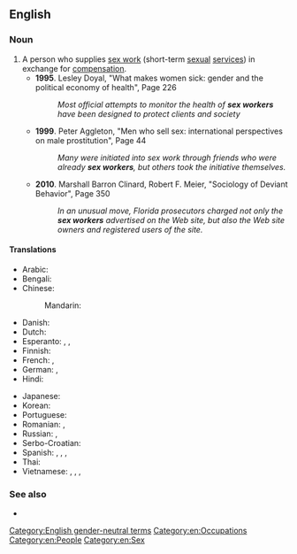 ==English==
{{wikipedia}}

===Noun===
{{en-noun}}

# A person who supplies [[sex work]] (short-term [[sexual]] [[service]]s) in exchange for [[compensation]].
#* '''1995'''. Lesley Doyal, "What makes women sick: gender and the political economy of health", Page 226<!---[http://books.google.com/books?id=6hoZ-aZ6izMC&pg=PA226&dq=sex+work&hl=en&ei=e36bTtLELIbZiALTtpWxDQ&sa=X&oi=book_result&ct=result&resnum=6&ved=0CEUQ6AEwBTgo]--->
#*: ''Most official attempts to monitor the health of '''sex workers''' have been designed to protect clients and society''
#* '''1999'''. Peter Aggleton, "Men who sell sex: international perspectives on male prostitution", Page 44<!---[http://books.google.com/books?id=6WYZ0wNpZfIC&pg=PA44&dq=sex+work&hl=en&ei=e36bTtLELIbZiALTtpWxDQ&sa=X&oi=book_result&ct=result&resnum=5&ved=0CEAQ6AEwBDgo]--->
#*: ''Many were initiated into sex work through friends who were already '''sex workers''', but others took the initiative themselves.''
#* '''2010'''. Marshall Barron Clinard, Robert F. Meier, "Sociology of Deviant Behavior", Page 350<!---[http://books.google.com/books?id=VB3OezIoI44C&pg=PA350&dq=sex+work&hl=en&ei=e36bTtLELIbZiALTtpWxDQ&sa=X&oi=book_result&ct=result&resnum=2&ved=0CDEQ6AEwATgo]--->
#*: ''In an unusual move, Florida prosecutors charged not only the '''sex workers''' advertised on the Web site, but also the Web site owners and registered users of the site.''

====Translations====
{{trans-top|person who supplies sexual services for money}}
* Arabic: {{t-needed|ar}}
* Bengali: {{t|bn|যৌনকর্মী|tr=jounkôrmi|sc=Beng}}
* Chinese:
*: Mandarin: {{t|cmn|性工作者|tr=xìnggōngzuòzhě|sc=Hani}}
* Danish: {{t-needed|da}}
* Dutch: {{t|nl|sekswerker}}
* Esperanto: {{t|eo|sekslaboristo}}, {{t|eo|amoristo}}, {{t|eo|amoristino}}
* Finnish: {{t|fi|seksityöntekijä}}
* French: {{t+|fr|travailleur du sexe|m}}, {{t+|fr|travailleuse du sexe|f}}
* German: {{t|de|Sexarbeiter|m}}, {{t|de|Sexarbeiterin|f}}
* Hindi: {{t|hi|सेक्स वर्कर|tr=seks varkar|sc=Deva}}
{{trans-mid}}
* Japanese: {{t|ja|セックスワーカー|tr=sekkusuwākā|sc=Jpan}}
* Korean: {{t|ko|성 근로자|sc=Kore}}
* Portuguese: {{t|pt|[[trabalhador]] [[sexual]]|m}}
* Romanian: {{t|ro|lucrător de sex|m}}, {{t|ro|lucrătoare de sex|f}}
* Russian: {{t|ru|рабо́тник се́кс-би́знеса|m|tr=rabótnik sɛ́ks-bíznɛsa}}, {{t|ru|рабо́тница се́кс-би́знеса|f|tr=rabótnica sɛ́ks-bíznɛsa}}
* Serbo-Croatian: {{t-needed|sh}}
* Spanish: {{t|es|trabajadora sexual|f}}, {{t|es|trabajador sexual|m}}, {{t|es|trabajadores sexuales|m-p}}, {{t|es|trabajadoras sexuales|f-p}}
* Thai: {{t-needed|th}}
* Vietnamese: {{t|vi|gái mại dâm}}, {{t|vi|gái làm tiền}}, {{t+|vi|gái điếm}}, {{t|vi|gái đứng đường}}
{{trans-bottom}}

===See also===
* {{l|en|prostitute}}

[[Category:English gender-neutral terms]]
[[Category:en:Occupations]]
[[Category:en:People]]
[[Category:en:Sex]]
